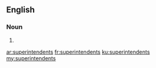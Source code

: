 ==English==

===Noun===
{{head|en|plural}}

# {{plural of|superintendent|lang=en}}

[[ar:superintendents]]
[[fr:superintendents]]
[[ku:superintendents]]
[[my:superintendents]]